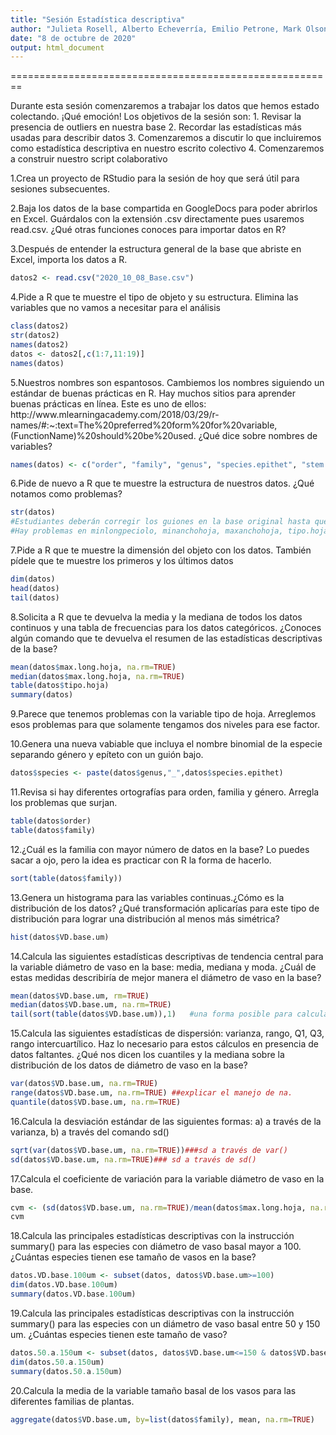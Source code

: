 ```yaml
---
title: "Sesión Estadística descriptiva"
author: "Julieta Rosell, Alberto Echeverría, Emilio Petrone, Mark Olson"
date: "8 de octubre de 2020"
output: html_document
---
```

========================================================

Durante esta sesión comenzaremos a trabajar los datos que hemos estado colectando. ¡Qué emoción! Los objetivos de la sesión son:
1. Revisar la presencia de outliers en nuestra base
2. Recordar las estadísticas más usadas para describir datos
3. Comenzaremos a discutir lo que incluiremos como estadística descriptiva en nuestro escrito colectivo
4. Comenzaremos a construir nuestro script colaborativo

1.Crea un proyecto de RStudio para la sesión de hoy que será útil para sesiones subsecuentes.

2.Baja los datos de la base compartida en GoogleDocs para poder abrirlos en Excel. Guárdalos con la extensión .csv directamente pues usaremos read.csv. ¿Qué otras funciones conoces para importar datos en R?

3.Después de entender la estructura general de la base que abriste en Excel, importa los datos a R.
```r
datos2 <- read.csv("2020_10_08_Base.csv")
```

4.Pide a R que te muestre el tipo de objeto y su estructura. Elimina las variables que no vamos a necesitar para el análisis 
```r
class(datos2)
str(datos2)
names(datos2)
datos <- datos2[,c(1:7,11:19)]
names(datos)
```

5.Nuestros nombres son espantosos. Cambiemos los nombres siguiendo un estándar de buenas prácticas en R. Hay muchos sitios para aprender buenas prácticas en línea. Este es uno de ellos: http://www.mlearningacademy.com/2018/03/29/r-names/#:~:text=The%20preferred%20form%20for%20variable,(FunctionName)%20should%20be%20used. ¿Qué dice sobre nombres de variables?
```r
names(datos) <- c("order", "family", "genus", "species.epithet", "stem.length.m", "VD.base.um", "VDtip.um", "min.long.hoja", "max.long.hoja", "min.long.peciolo", "max.long.peciolo", "min.long.lamina", "max.long.lamina", "min.ancho.hoja", "max.ancho.hoja", "tipo.hoja")
```

6.Pide de nuevo a R que te muestre la estructura de nuestros datos. ¿Qué notamos como problemas?
```r
str(datos)
#Estudiantes deberán corregir los guiones en la base original hasta que ya no tengamos problemas
#Hay problemas en minlongpeciolo, minanchohoja, maxanchohoja, tipo.hoja
```

7.Pide a R que te muestre la dimensión del objeto con los datos. También pídele que te muestre los primeros y los últimos datos
```r
dim(datos)
head(datos)
tail(datos)
```

8.Solicita a R que te devuelva la media y la mediana de todos los datos continuos y una tabla de frecuencias para los datos categóricos. ¿Conoces algún comando que te devuelva el resumen de las estadísticas descriptivas de la base?
```r
mean(datos$max.long.hoja, na.rm=TRUE)
median(datos$max.long.hoja, na.rm=TRUE)
table(datos$tipo.hoja)
summary(datos)
```
9.Parece que tenemos problemas con la variable tipo de hoja. Arreglemos esos problemas para que solamente tengamos dos niveles para ese factor.

10.Genera una nueva vabiable que incluya el nombre binomial de la especie separando género y epíteto con un guión bajo.
```r
datos$species <- paste(datos$genus,"_",datos$species.epithet)
```

11.Revisa si hay diferentes ortografías para orden, familia y género. Arregla los problemas que surjan.
```r
table(datos$order)
table(datos$family)
```
12.¿Cuál es la familia con mayor número de datos en la base? Lo puedes sacar a ojo, pero la idea es practicar con R la forma de hacerlo.
```r
sort(table(datos$family))
```

13.Genera un histograma para las variables continuas.¿Cómo es la distribución de los datos? ¿Qué transformación aplicarías para este tipo de distribución para lograr una distribución al menos más simétrica?
```r
hist(datos$VD.base.um)
```

14.Calcula las siguientes estadísticas descriptivas de tendencia central para la variable diámetro de vaso en la base: media, mediana y moda. ¿Cuál de estas medidas describiría de mejor manera el diámetro de vaso en la base?
```r
mean(datos$VD.base.um, rm=TRUE) 
median(datos$VD.base.um, na.rm=TRUE)  
tail(sort(table(datos$VD.base.um)),1)   #una forma posible para calcular la moda
```
15.Calcula las siguientes estadísticas de dispersión: varianza, rango, Q1, Q3, rango intercuartílico. Haz lo necesario para estos cálculos en presencia de datos faltantes. ¿Qué nos dicen los cuantiles y la mediana sobre la distribución de los datos de diámetro de vaso en la base?
```r
var(datos$VD.base.um, na.rm=TRUE)
range(datos$VD.base.um, na.rm=TRUE) ##explicar el manejo de na. 
quantile(datos$VD.base.um, na.rm=TRUE)
```

16.Calcula la desviación estándar de las siguientes formas: a) a través de la varianza, b) a través del comando sd() 
```r
sqrt(var(datos$VD.base.um, na.rm=TRUE))###sd a través de var()
sd(datos$VD.base.um, na.rm=TRUE)### sd a través de sd() 
```

17.Calcula el coeficiente de variación para la variable diámetro de vaso en la base.
```r
cvm <- (sd(datos$VD.base.um, na.rm=TRUE)/mean(datos$max.long.hoja, na.rm=TRUE))*100
cvm
```
18.Calcula las principales estadísticas descriptivas con la instrucción summary() para las especies con diámetro de vaso basal mayor a 100. ¿Cuántas especies tienen ese tamaño de vasos en la base?
```r
datos.VD.base.100um <- subset(datos, datos$VD.base.um>=100)
dim(datos.VD.base.100um)
summary(datos.VD.base.100um)
```
19.Calcula las principales estadísticas descriptivas con la instrucción summary() para las especies con un diámetro de vaso basal entre 50 y 150 um. ¿Cuántas especies tienen este tamaño de vaso?
```r
datos.50.a.150um <- subset(datos, datos$VD.base.um<=150 & datos$VD.base.um>=50 )
dim(datos.50.a.150um)
summary(datos.50.a.150um)
```


20.Calcula la media de la variable tamaño basal de los vasos para las diferentes familias de plantas.
```r
aggregate(datos$VD.base.um, by=list(datos$family), mean, na.rm=TRUE)
```


